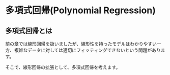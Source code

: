 
# 多項式回帰(Polynomial Regression)

## 多項式回帰とは

前の章では線形回帰を扱いましたが、線形性を持ったモデルはわかりやすい一方、複雑なデータに対しては適切にフィッティングできないという問題があります。

<Curve/>


そこで、線形回帰の拡張として、多項式回帰を考えます。